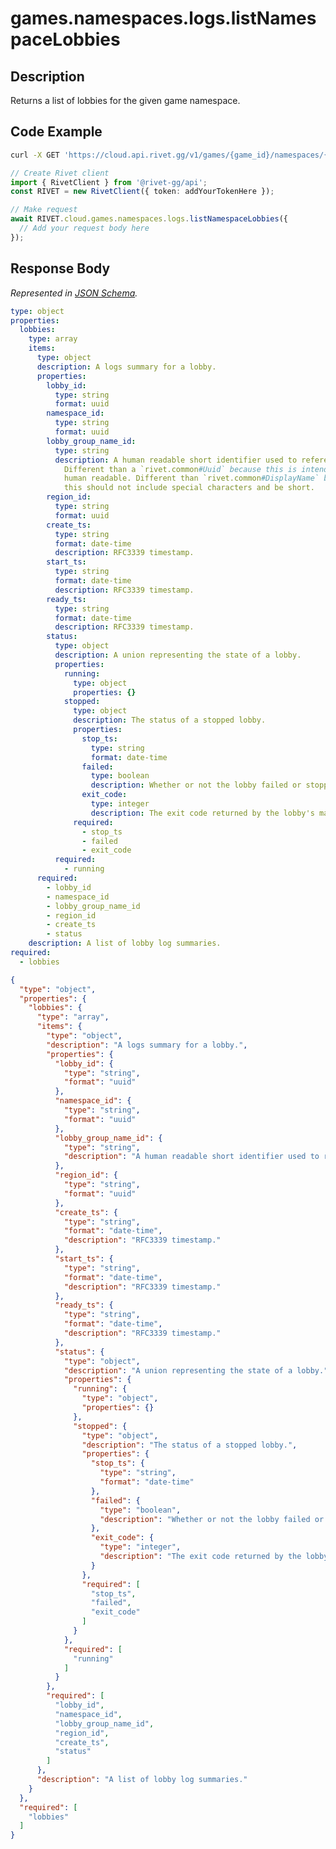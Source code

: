 
# games.namespaces.logs.listNamespaceLobbies

## Description

Returns a list of lobbies for the given game namespace.


## Code Example

<CodeGroup title='Request' tag='GET' label='https://cloud.api.rivet.gg/v1/games/{game_id}/namespaces/{namespace_id}/logs/lobbies'>

```bash {{ title: 'cURL' }}
curl -X GET 'https://cloud.api.rivet.gg/v1/games/{game_id}/namespaces/{namespace_id}/logs/lobbies'
```

```ts
// Create Rivet client
import { RivetClient } from '@rivet-gg/api';
const RIVET = new RivetClient({ token: addYourTokenHere });

// Make request
await RIVET.cloud.games.namespaces.logs.listNamespaceLobbies({
  // Add your request body here
});
```

</CodeGroup>


## Response Body

_Represented in [JSON Schema](https://json-schema.org/)._

<CodeGroup title='Response'>

```yaml
type: object
properties:
  lobbies:
    type: array
    items:
      type: object
      description: A logs summary for a lobby.
      properties:
        lobby_id:
          type: string
          format: uuid
        namespace_id:
          type: string
          format: uuid
        lobby_group_name_id:
          type: string
          description: A human readable short identifier used to references resources.
            Different than a `rivet.common#Uuid` because this is intended to be
            human readable. Different than `rivet.common#DisplayName` because
            this should not include special characters and be short.
        region_id:
          type: string
          format: uuid
        create_ts:
          type: string
          format: date-time
          description: RFC3339 timestamp.
        start_ts:
          type: string
          format: date-time
          description: RFC3339 timestamp.
        ready_ts:
          type: string
          format: date-time
          description: RFC3339 timestamp.
        status:
          type: object
          description: A union representing the state of a lobby.
          properties:
            running:
              type: object
              properties: {}
            stopped:
              type: object
              description: The status of a stopped lobby.
              properties:
                stop_ts:
                  type: string
                  format: date-time
                failed:
                  type: boolean
                  description: Whether or not the lobby failed or stopped successfully.
                exit_code:
                  type: integer
                  description: The exit code returned by the lobby's main process when stopped.
              required:
                - stop_ts
                - failed
                - exit_code
          required:
            - running
      required:
        - lobby_id
        - namespace_id
        - lobby_group_name_id
        - region_id
        - create_ts
        - status
    description: A list of lobby log summaries.
required:
  - lobbies

```

```json
{
  "type": "object",
  "properties": {
    "lobbies": {
      "type": "array",
      "items": {
        "type": "object",
        "description": "A logs summary for a lobby.",
        "properties": {
          "lobby_id": {
            "type": "string",
            "format": "uuid"
          },
          "namespace_id": {
            "type": "string",
            "format": "uuid"
          },
          "lobby_group_name_id": {
            "type": "string",
            "description": "A human readable short identifier used to references resources. Different than a `rivet.common#Uuid` because this is intended to be human readable. Different than `rivet.common#DisplayName` because this should not include special characters and be short."
          },
          "region_id": {
            "type": "string",
            "format": "uuid"
          },
          "create_ts": {
            "type": "string",
            "format": "date-time",
            "description": "RFC3339 timestamp."
          },
          "start_ts": {
            "type": "string",
            "format": "date-time",
            "description": "RFC3339 timestamp."
          },
          "ready_ts": {
            "type": "string",
            "format": "date-time",
            "description": "RFC3339 timestamp."
          },
          "status": {
            "type": "object",
            "description": "A union representing the state of a lobby.",
            "properties": {
              "running": {
                "type": "object",
                "properties": {}
              },
              "stopped": {
                "type": "object",
                "description": "The status of a stopped lobby.",
                "properties": {
                  "stop_ts": {
                    "type": "string",
                    "format": "date-time"
                  },
                  "failed": {
                    "type": "boolean",
                    "description": "Whether or not the lobby failed or stopped successfully."
                  },
                  "exit_code": {
                    "type": "integer",
                    "description": "The exit code returned by the lobby's main process when stopped."
                  }
                },
                "required": [
                  "stop_ts",
                  "failed",
                  "exit_code"
                ]
              }
            },
            "required": [
              "running"
            ]
          }
        },
        "required": [
          "lobby_id",
          "namespace_id",
          "lobby_group_name_id",
          "region_id",
          "create_ts",
          "status"
        ]
      },
      "description": "A list of lobby log summaries."
    }
  },
  "required": [
    "lobbies"
  ]
}
```

</CodeGroup>

